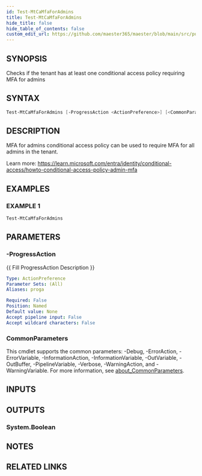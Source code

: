 ```yaml
---
id: Test-MtCaMfaForAdmins
title: Test-MtCaMfaForAdmins
hide_title: false
hide_table_of_contents: false
custom_edit_url: https://github.com/maester365/maester/blob/main/src/public/Test-MtCaMfaForAdmins.ps1
---
```


## SYNOPSIS

Checks if the tenant has at least one conditional access policy requiring MFA for admins

## SYNTAX

```powershell
Test-MtCaMfaForAdmins [-ProgressAction <ActionPreference>] [<CommonParameters>]
```

## DESCRIPTION

MFA for admins conditional access policy can be used to require MFA for all admins in the tenant.

Learn more:
https://learn.microsoft.com/entra/identity/conditional-access/howto-conditional-access-policy-admin-mfa

## EXAMPLES

### EXAMPLE 1

```powershell
Test-MtCaMfaForAdmins
```

## PARAMETERS

### -ProgressAction

\{\{ Fill ProgressAction Description \}\}

```yaml
Type: ActionPreference
Parameter Sets: (All)
Aliases: proga

Required: False
Position: Named
Default value: None
Accept pipeline input: False
Accept wildcard characters: False
```

### CommonParameters

This cmdlet supports the common parameters: -Debug, -ErrorAction, -ErrorVariable, -InformationAction, -InformationVariable, -OutVariable, -OutBuffer, -PipelineVariable, -Verbose, -WarningAction, and -WarningVariable. For more information, see [about_CommonParameters](http://go.microsoft.com/fwlink/?LinkID=113216).

## INPUTS

## OUTPUTS

### System.Boolean

## NOTES

## RELATED LINKS
